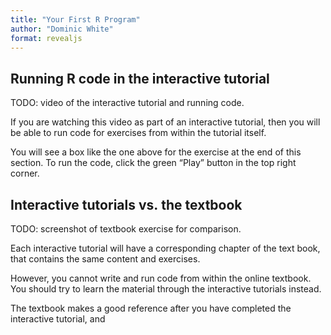```yaml
---
title: "Your First R Program"
author: "Dominic White"
format: revealjs
---
```


## Running R code in the interactive tutorial

TODO: video of the interactive tutorial and running code.

::: {.notes}
If you are watching this video as part of an interactive tutorial, then you will be able to run code for exercises from within the tutorial itself.

You will see a box like the one above for the exercise at the end of this section. To run the code, click the green "Play" button in the top right corner.
:::

## Interactive tutorials vs. the textbook

TODO: screenshot of textbook exercise for comparison.

::: {.notes}
Each interactive tutorial will have a corresponding chapter of the text book, that contains the same content and exercises.

However, you cannot write and run code from within the online textbook. You should try to learn the material through the interactive tutorials instead.

The textbook makes a good reference after you have completed the interactive tutorial, and 
:::

